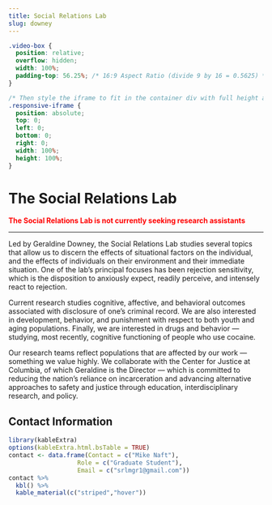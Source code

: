 ```yaml
---
title: Social Relations Lab
slug: downey
---
```


```css
.video-box {
  position: relative;
  overflow: hidden;
  width: 100%;
  padding-top: 56.25%; /* 16:9 Aspect Ratio (divide 9 by 16 = 0.5625) */
}

/* Then style the iframe to fit in the container div with full height and width */
.responsive-iframe {
  position: absolute;
  top: 0;
  left: 0;
  bottom: 0;
  right: 0;
  width: 100%;
  height: 100%;
}
```

# The Social Relations Lab

<span style="color:red">
**The Social Relations Lab is not currently seeking research assistants**
</span>

***

Led by Geraldine Downey, the Social Relations Lab studies several topics that allow us to discern the effects of situational factors on the individual, and the effects of individuals on their environment and their immediate situation.  One of the lab’s principal focuses has been rejection sensitivity, which is the disposition to anxiously expect, readily perceive, and intensely react to rejection.  

Current research studies cognitive, affective, and behavioral outcomes associated with disclosure of one’s criminal record.  We are also interested in development, behavior, and punishment with respect to both youth and aging populations.  Finally, we are interested in drugs and behavior — studying, most recently, cognitive functioning of people who use cocaine.  

Our research teams reflect populations that are affected by our work — something we value highly.  We collaborate with the Center for Justice at Columbia, of which Geraldine is the Director — which is committed to reducing the nation’s reliance on incarceration and advancing alternative approaches to safety and justice through education, interdisciplinary research, and policy. 


## Contact Information

```r
library(kableExtra)
options(kableExtra.html.bsTable = TRUE)
contact <- data.frame(Contact = c("Mike Naft"),
                   Role = c("Graduate Student"),
                   Email = c("srlmgr1@gmail.com"))
contact %>%
  kbl() %>%
  kable_material(c("striped","hover"))
                   
                   
```

